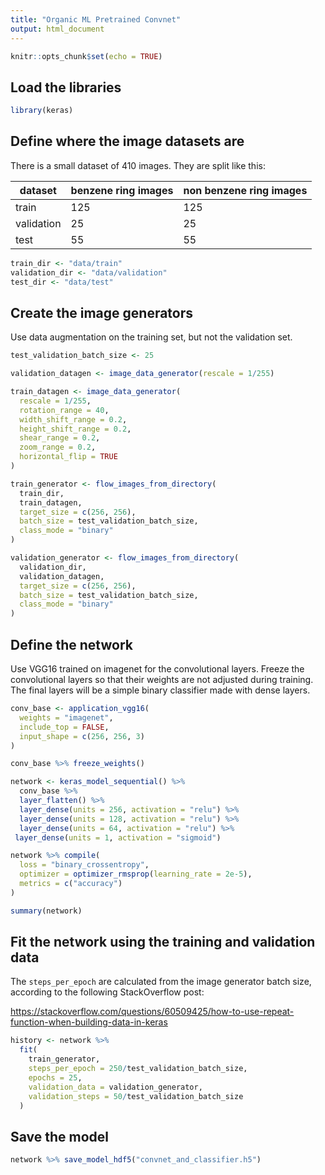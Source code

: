 ```yaml
---
title: "Organic ML Pretrained Convnet"
output: html_document
---
```


```r
knitr::opts_chunk$set(echo = TRUE)
```

## Load the libraries

```r
library(keras)
```

## Define where the image datasets are

There is a small dataset of 410 images. They are split like this:

|dataset|benzene ring images|non benzene ring images
|---|---|---|
|train|125|125|
|validation|25|25|
|test|55|55|

```r
train_dir <- "data/train"
validation_dir <- "data/validation"
test_dir <- "data/test"
```

## Create the image generators

Use data augmentation on the training set, but not the validation set.

```r
test_validation_batch_size <- 25

validation_datagen <- image_data_generator(rescale = 1/255)

train_datagen <- image_data_generator(
  rescale = 1/255,
  rotation_range = 40,
  width_shift_range = 0.2,
  height_shift_range = 0.2,
  shear_range = 0.2,
  zoom_range = 0.2,
  horizontal_flip = TRUE
)

train_generator <- flow_images_from_directory(
  train_dir,
  train_datagen,
  target_size = c(256, 256),
  batch_size = test_validation_batch_size,
  class_mode = "binary"
)

validation_generator <- flow_images_from_directory(
  validation_dir,
  validation_datagen,
  target_size = c(256, 256),
  batch_size = test_validation_batch_size,
  class_mode = "binary"
)
```

## Define the network

Use VGG16 trained on imagenet for the convolutional layers. Freeze the convolutional layers so that their weights are not adjusted during training. The final layers will be a simple binary classifier made with dense layers.

```r
conv_base <- application_vgg16(
  weights = "imagenet",
  include_top = FALSE,
  input_shape = c(256, 256, 3)
)

conv_base %>% freeze_weights()

network <- keras_model_sequential() %>%
  conv_base %>%
  layer_flatten() %>%
  layer_dense(units = 256, activation = "relu") %>%
  layer_dense(units = 128, activation = "relu") %>%
  layer_dense(units = 64, activation = "relu") %>%
 layer_dense(units = 1, activation = "sigmoid")

network %>% compile(
  loss = "binary_crossentropy",
  optimizer = optimizer_rmsprop(learning_rate = 2e-5),
  metrics = c("accuracy")
)

summary(network)
```

## Fit the network using the training and validation data

The `steps_per_epoch` are calculated from the image generator batch size, according to the following StackOverflow post:

[https://stackoverflow.com/questions/60509425/how-to-use-repeat-function-when-building-data-in-keras](https://stackoverflow.com/questions/60509425/how-to-use-repeat-function-when-building-data-in-keras)


```r
history <- network %>%
  fit(
    train_generator,
    steps_per_epoch = 250/test_validation_batch_size,
    epochs = 25,
    validation_data = validation_generator,
    validation_steps = 50/test_validation_batch_size
  )
```

## Save the model

```r
network %>% save_model_hdf5("convnet_and_classifier.h5")
```

